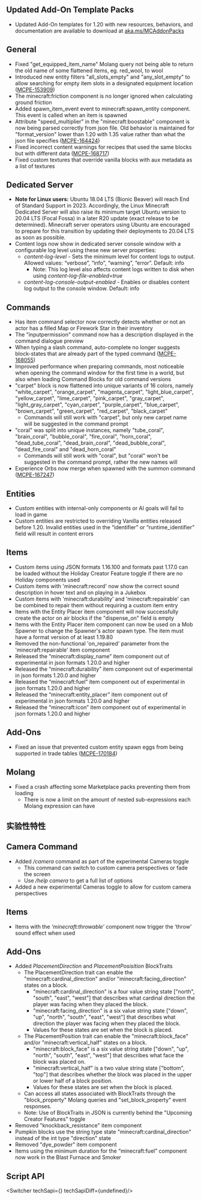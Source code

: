 



## **Updated Add-On Template Packs**

-   Updated Add-On templates for 1.20 with new resources, behaviors, and documentation are available to download at [aka.ms/MCAddonPacks](https://aka.ms/MCAddonPacks)

## **General**

-   Fixed "get\_equipped\_item\_name" Molang query not being able to return the old name of some flattened items, eg. red\_wool, to wool
-   Introduced new entity filters "all\_slots\_empty" and "any\_slot\_empty" to allow searching for empty item slots in a designated equipment location ([MCPE-153909](https://bugs.mojang.com/browse/MCPE-153909))
-   The minecraft:friction component is no longer ignored when calculating ground friction
-   Added spawn\_item\_event event to minecraft:spawn\_entity component. This event is called when an item is spawned
-   Attribute "speed\_multiplier" in the "minecraft:boostable" component is now being parsed correctly from json file. Old behavior is maintained for "format\_version" lower than 1.20 with 1.35 value rather than what the json file specifies ([MCPE-164424](https://bugs.mojang.com/browse/MCPE-164424))
-   Fixed incorrect content warnings for recipes that used the same blocks but with different data ([MCPE-168717](https://bugs.mojang.com/browse/MCPE-168717))
-   Fixed custom textures that override vanilla blocks with aux metadata as a list of textures

## **Dedicated Server**

-   **Note for Linux users:** Ubuntu 18.04 LTS (Bionic Beaver) will reach End of Standard Support in 2023. Accordingly, the Linux Minecraft Dedicated Server will also raise its minimum target Ubuntu version to 20.04 LTS (Focal Fossa) in a later R20 update (exact release to be determined). Minecraft server operators using Ubuntu are encouraged to prepare for this transition by updating their deployments to 20.04 LTS as soon as possible.
-   Content logs now show in dedicated server console window with a configurable log level using these new server properties:
    -   _content-log-level_ - Sets the minimum level for content logs to output. Allowed values: “verbose”, “info”, “warning”, “error”. Default: info
        -   Note: This log level also affects content logs written to disk when using _content-log-file-enabled=true_
    -   _content-log-console-output-enabled_ - Enables or disables content log output to the console window. Default: info

## **Commands**

-   Has item command selector now correctly detects whether or not an actor has a filled Map or Firework Star in their inventory
-   The "inputpermission" command now has a description displayed in the command dialogue preview
-   When typing a slash command, auto-complete no longer suggests block-states that are already part of the typed command ([MCPE-168055](https://bugs.mojang.com/browse/MCPE-168055))
-   Improved performance when preparing commands, most noticeable when opening the command window for the first time in a world, but also when loading Command Blocks for old command versions
-   "carpet" block is now flattened into unique variants of 16 colors, namely "white\_carpet", "orange\_carpet", "magenta\_carpet", "light\_blue\_carpet", "yellow\_carpet", "lime\_carpet", "pink\_carpet", "gray\_carpet", "light\_gray\_carpet", "cyan\_carpet", "purple\_carpet", "blue\_carpet", "brown\_carpet", "green\_carpet", "red\_carpet", "black\_carpet"
    -   Commands will still work with "carpet", but only new carpet name will be suggested in the command prompt
-   "coral" was split into unique instances, namely "tube\_coral", "brain\_coral", "bubble\_coral", "fire\_coral", "horn\_coral", "dead\_tube\_coral", "dead\_brain\_coral", "dead\_bubble\_coral", "dead\_fire\_coral" and "dead\_horn\_coral"
    -   Commands will still work with "coral", but "coral" won't be suggested in the command prompt, rather the new names will
-   Experience Orbs now merge when spawned with the summon command ([MCPE-167247](https://bugs.mojang.com/browse/MCPE-167247))

## **Entities**

-   Custom entities with internal-only components or AI goals will fail to load in game
-   Custom entities are restricted to overriding Vanilla entities released before 1.20. Invalid entities used in the “identifier” or “runtime\_identifier” field will result in content errors

## **Items**

-   Custom items using JSON formats 1.16.100 and formats past 1.17.0 can be loaded without the Holiday Creator Feature toggle if there are no Holiday components used
-   Custom items with 'minecraft:record' now show the correct sound description in hover text and on playing in a Jukebox
-   Custom items with 'minecraft:durability' and 'minecraft:repairable' can be combined to repair them without requiring a custom item entry
-   Items with the Entity Placer item component will now successfully create the actor on air blocks if the "dispense\_on" field is empty
-   Items with the Entity Placer item component can now be used on a Mob Spawner to change the Spawner's actor spawn type. The item must have a format version of at least 1.19.80
-   Removed the non-functional 'on\_repaired' parameter from the 'minecraft:repairable' item component
-   Released the “minecraft:display\_name” item component out of experimental in json formats 1.20.0 and higher
-   Released the “minecraft:durability” item component out of experimental in json formats 1.20.0 and higher
-   Released the “minecraft:fuel” item component out of experimental in json formats 1.20.0 and higher
-   Released the “minecraft:entity\_placer” item component out of experimental in json formats 1.20.0 and higher
-   Released the “minecraft:icon” item component out of experimental in json formats 1.20.0 and higher

## **Add-Ons**

-   Fixed an issue that prevented custom entity spawn eggs from being supported in trade tables ([MCPE-170184](https://bugs.mojang.com/browse/MCPE-170184))

## **Molang**

-   Fixed a crash affecting some Marketplace packs preventing them from loading
    -   There is now a limit on the amount of nested sub-expressions each Molang expression can have  
          
        




<h2 className="experimental_divider">实验性特性</h2>




## **Camera Command**

-   Added _/camera_ command as part of the experimental Cameras toggle
    -   This command can switch to custom camera perspectives or fade the screen
    -   Use _/help camera_ to get a full list of options
-   Added a new experimental Cameras toggle to allow for custom camera perspectives

## **Items**

-   Items with the _‘minecraft:throwable’_ component now trigger the ‘throw’ sound effect when used

## **Add-Ons**

-   Added _PlacementDirection_ and _PlacementPosisition_ BlockTraits
    -   The PlacementDirection trait can enable the "minecraft:cardinal\_direction" and/or "minecraft:facing\_direction" states on a block.
        -   "minecraft:cardinal\_direction" is a four value string state \["north", "south", "east", "west"\] that describes what cardinal direction the player was facing when they placed the block.
        -   "minecraft:facing\_direction" is a six value string state \["down", "up", "north", "south", "east", "west"\] that describes what direction the player was facing when they placed the block.
        -   Values for these states are set when the block is placed.
    -   The PlacementPosition trait can enable the "minecraft:block\_face" and/or "minecraft:vertical\_half" states on a block.
        -   "minecraft:block\_face" is a six value string state \["down", "up", "north", "south", "east", "west"\] that describes what face the block was placed on.
        -   "minecraft:vertical\_half" is a two value string state \["bottom", "top"\] that describes whether the block was placed in the upper or lower half of a block position.
        -   Values for these states are set when the block is placed.
    -   Can access all states associated with BlockTraits through the "block\_property" Molang queries and "set\_block\_property" event responses.
    -   Note: Use of BlockTraits in JSON is currently behind the "Upcoming Creator Features" toggle
-   Removed "knockback\_resistance" item component
-   Pumpkin blocks use the string type state "minecraft:cardinal\_direction" instead of the int type "direction" state
-   Removed "dye\_powder" item component
-   Items using the minimum duration for the “minecraft:fuel” component now work in the Blast Furnace and Smoker


## **Script API**

<Switcher techSapi={<TechSapiExp/>} techSapiDiff={undefined}/>


